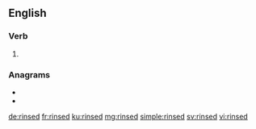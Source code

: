 ==English==

===Verb===
{{head|en|verb form}}

# {{en-past of|rinse}}

===Anagrams===
* {{l|en|diners}}
* {{l|en|snider}}

[[de:rinsed]]
[[fr:rinsed]]
[[ku:rinsed]]
[[mg:rinsed]]
[[simple:rinsed]]
[[sv:rinsed]]
[[vi:rinsed]]